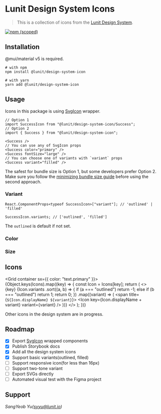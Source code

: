 
<Meta title="Lunit Design System Icons" />

# Lunit Design System Icons

> This is a collection of icons from the [Lunit Design System](https://www.figma.com/file/ygzUKBGrGxEYzkhUwoOC3U/Lunit-Design-System?node-id=4604%3A96681).

[![npm (scoped)](https://img.shields.io/npm/v/@lunit/design-system-icons)](https://www.npmjs.com/package/@lunit/design-system-icons)

## Installation

@mui/material v5 is required.

```shell
# with npm
npm install @lunit/design-system-icon

# with yarn
yarn add @lunit/design-system-icon
```

## Usage

Icons in this package is using [SvgIcon](https://mui.com/components/icons/#svgicon) wrapper.

```tsx
// Option 1
import SuccessIcon from "@lunit/design-system-icon/Success";
// Option 2
import { Success } from "@lunit/design-system-icon";

<Success />
// You can use any of SvgIcon props
<Success color="primary" />
<Success fontSize="large" />
// You can choose one of variants with `variant` props
<Success variant="filled" />
```

The safest for bundle size is Option 1, but some developers prefer Option 2. Make sure you follow the [minimizing bundle size guide](https://mui.com/material-ui/guides/minimizing-bundle-size/#option-2) before using the second approach.

### Variant

<Canvas>
  <Story name="variant">
    <SuccessIcon variant="outlined" />
    <SuccessIcon variant="filled" />
  </Story>
</Canvas>

```tsx
React.ComponentProps<typeof SuccessIcon>["variant"]; // 'outlined' | 'filled'

SuccessIcon.variants; // ['outlined', 'filled']
```

The `outlined` is default if not set.

### Color

<Canvas>
  <Story name="color">
    <SuccessIcon />
    <SuccessIcon color="primary" />
    <SuccessIcon color="secondary" />
    <SuccessIcon color="success" />
    <SuccessIcon color="action" />
    <SuccessIcon color="disabled" />
    <SuccessIcon sx={{ color: pink[500] }} />
  </Story>
</Canvas>

### Size

<Canvas>
  <Story name="size">
    <SuccessIcon fontSize="small" />
    <SuccessIcon />
    <SuccessIcon fontSize="large" />
    <SuccessIcon sx={{ fontSize: 40 }} />
  </Story>
</Canvas>

## Icons

<Grid container sx={{ color: "text.primary" }}>
  {Object.keys(Icons).map((key) => {
    const Icon = Icons[key];
    return (
      <>
        <Grid item xs={2} key={key}>
          <Typography>{key}</Typography>
        </Grid>
        <Grid item xs={10}>
          {Icon.variants
            .sort((a, b) => {
              if (a === "outlined") return -1;
              else if (b === "outlined") return 1;
              return 0;
            })
            .map((variant) => (
              <span title={`${Icon.displayName} ${variant}`}>
                <Icon key={Icon.displayName + variant} variant={variant} />
              </span>
            ))}
        </Grid>
      </>
    );
  })}
</Grid>

Other icons in the design system are in progress.

## Roadmap

- [x] Export [SvgIcon](https://mui.com/components/icons/#svgicon) wrapped components
- [x] Publish Storybook docs
- [x] Add all the design system icons
- [x] Support basic variants(outlined, filled)
- [ ] Support responsive icon(for less than 16px)
- [ ] Support two-tone variant
- [ ] Export SVGs directly
- [ ] Automated visual test with the Figma project

## Support

_SangYeob Yu(syyu@lunit.io)_
